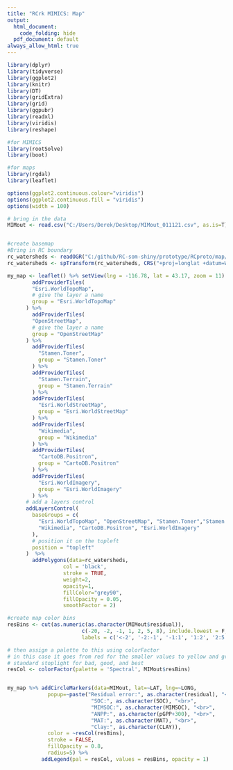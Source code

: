 ---
title: "RCrk MIMICS: Map"
output:
  html_document:
    code_folding: hide
  pdf_document: default
always_allow_html: true
---

```{r message=FALSE}
library(dplyr)
library(tidyverse)
library(ggplot2)
library(knitr)
library(DT)
library(gridExtra)
library(grid)
library(ggpubr)
library(readxl)
library(viridis)
library(reshape)

#for MIMICS
library(rootSolve)
library(boot)

#for maps
library(rgdal)
library(leaflet)

options(ggplot2.continuous.colour="viridis")
options(ggplot2.continuous.fill = "viridis")
options(width = 100)
```


```{r message=FALSE, warning=FALSE, out.width = '100%', fig.width=10, fig.height=10}
# bring in the data
MIMout <- read.csv("C:/Users/Derek/Desktop/MIMout_011121.csv", as.is=T)


#create basemap
#Bring in RC boundary
rc_watersheds <- readOGR("C:/github/RC-som-shiny/prototype/RCproto/map/watersheds_2014.shp", layer="watersheds_2014")
rc_watersheds <- spTransform(rc_watersheds, CRS("+proj=longlat +datum=WGS84 +no_defs"))

my_map <- leaflet() %>% setView(lng = -116.78, lat = 43.17, zoom = 11) %>%   #43.12222, -116.7817
        addProviderTiles(
        "Esri.WorldTopoMap",
        # give the layer a name
        group = "Esri.WorldTopoMap"
      ) %>%
        addProviderTiles(
        "OpenStreetMap",
        # give the layer a name
        group = "OpenStreetMap"
      ) %>%
        addProviderTiles(
          "Stamen.Toner",
          group = "Stamen.Toner"
        ) %>%
        addProviderTiles(
          "Stamen.Terrain",
          group = "Stamen.Terrain"
        ) %>%
        addProviderTiles(
          "Esri.WorldStreetMap",
          group = "Esri.WorldStreetMap"
        ) %>%
        addProviderTiles(
          "Wikimedia",
          group = "Wikimedia"
        ) %>%
        addProviderTiles(
          "CartoDB.Positron",
          group = "CartoDB.Positron"
        ) %>%
        addProviderTiles(
          "Esri.WorldImagery",
          group = "Esri.WorldImagery"
        ) %>%
      # add a layers control
      addLayersControl(
        baseGroups = c(
          "Esri.WorldTopoMap", "OpenStreetMap", "Stamen.Toner","Stamen.Terrain", "Esri.WorldStreetMap",
          "Wikimedia", "CartoDB.Positron", "Esri.WorldImagery"
        ),        
        # position it on the topleft
        position = "topleft"
      )  %>%
        addPolygons(data=rc_watersheds,
                  col = 'black',
                  stroke = TRUE, 
                  weight=2,
                  opacity=1,
                  fillColor="grey90",
                  fillOpacity = 0.05, 
                  smoothFactor = 2)

#create map color bins
resBins <- cut(as.numeric(as.character(MIMout$residual)), 
                        c(-20, -2, -1, 1, 2, 5, 8), include.lowest = F,
                        labels = c('<-2', '-2:-1', '-1:1', '1:2', '2:5', '>5'))

# then assign a palette to this using colorFactor
# in this case it goes from red for the smaller values to yellow and green
# standard stoplight for bad, good, and best
resCol <- colorFactor(palette = 'Spectral', MIMout$resBins)


my_map %>% addCircleMarkers(data=MIMout, lat=~LAT, lng=~LONG, 
             popup=~paste("Residual error:", as.character(residual), "<br>",
                           "SOC:", as.character(SOC), "<br>",
                           "MIMSOC:", as.character(MIMSOC), "<br>",
                           "ANPP:", as.character(pGPP+300), "<br>",
                           "MAT:", as.character(MAT), "<br>",
                           "Clay:", as.character(CLAY)),
             color = ~resCol(resBins),
             stroke = FALSE, 
             fillOpacity = 0.8,
             radius=5) %>%
           addLegend(pal = resCol, values = resBins, opacity = 1) 

```

